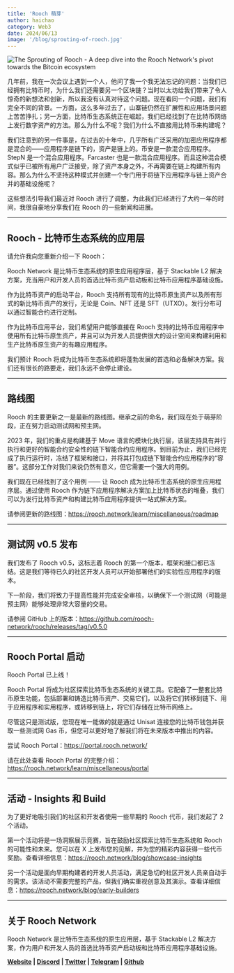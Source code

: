 ```yaml
---
title: 'Rooch 萌芽'
author: haichao
category: Web3
date: 2024/06/13
image: '/blog/sprouting-of-rooch.jpg'
---
```



<PostHeader />

![](/blog/sprouting-of-rooch.jpg "The Sprouting of Rooch - A deep dive into the Rooch Network's pivot towards the Bitcoin ecosystem")

几年前，我在一次会议上遇到一个人，他问了我一个我无法忘记的问题：当我们已经拥有比特币时，为什么我们还需要另一个区块链？当时以太坊给我们带来了令人惊奇的新想法和创新，所以我没有认真对待这个问题。现在看同一个问题，我们有完全不同的背景。一方面，这么多年过去了，山寨链仍然在扩展性和应用场景问题上苦苦挣扎；另一方面，比特币生态系统正在崛起，我们已经找到了在比特币网络上发行数字资产的方法。那么为什么不呢？我们为什么不直接用比特币来构建呢？

我们注意到的另一件事是，在过去的十年中，几乎所有广泛采用的加密应用程序都是混合的——应用程序是链下的，资产是链上的。币安是一款混合应用程序。 StepN 是一个混合应用程序。Farcaster 也是一款混合应用程序。而且这种混合模式似乎已被所有用户广泛接受，除了资产本身之外，不再需要在链上构建所有内容。那么为什么不坚持这种模式并创建一个专门用于将链下应用程序与链上资产合并的基础设施呢？

这些想法引导我们最近对 Rooch 进行了调整，为此我们已经进行了大约一年的时间，我很自豪地分享我们在 Rooch 的一些新闻和进展。

---

## Rooch - 比特币生态系统的应用层

请允许我向您重新介绍一下 Rooch：

Rooch Network 是比特币生态系统的原生应用程序层，基于 Stackable L2 解决方案，充当用户和开发人员的首选比特币资产启动板和比特币应用程序基础设施。

作为比特币资产的启动平台，Rooch 支持所有现有的比特币原生资产以及所有形式的新比特币资产的发行，无论是 Coin、NFT 还是 SFT（UTXO）。发行分布可以通过智能合约进行定制。

作为比特币应用平台，我们希望用户能够直接在 Rooch 支持的比特币应用程序中使用所有比特币原生资产，并且可以为开发人员提供很大的设计空间来构建利用和生产比特币原生资产的有趣应用程序。

我们预计 Rooch 将成为比特币生态系统即将蓬勃发展的首选和必备解决方案。我们还有很长的路要走，我们永远不会停止建设。

---

## 路线图

Rooch 的主要更新之一是最新的路线图。继承之前的命名，我们现在处于萌芽阶段，正在努力启动测试网和预主网。

2023 年，我们的重点是构建基于 Move 语言的模块化执行层，该层支持具有并行执行和更好的智能合约安全性的链下智能合约应用程序。到目前为止，我们已经完成了执行运行时，冻结了框架和接口，并将其打包成链下智能合约应用程序的“容器”。这部分工作对我们来说仍然有意义，但它需要一个强大的用例。

我们现在已经找到了这个用例 —— 让 Rooch 成为比特币生态系统的原生应用程序层。通过使用 Rooch 作为链下应用程序解决方案加上比特币状态的堆叠，我们可以为发行比特币资产和构建比特币应用程序提供一站式解决方案。

请参阅更新的路线图：https://rooch.network/learn/miscellaneous/roadmap

---

## 测试网 v0.5 发布

我们发布了 Rooch v0.5，这标志着 Rooch 的第一个版本，框架和接口都已冻结。这是我们等待已久的社区开发人员可以开始部署他们的实验性应用程序的版本。

下一阶段，我们将致力于提高性能并完成安全审核，以确保下一个测试网（可能是预主网）能够处理非常大容量的交易。

请参阅 GitHub 上的版本：https://github.com/rooch-network/rooch/releases/tag/v0.5.0

---

## Rooch Portal 启动

Rooch Portal 已上线！

Rooch Portal 将成为社区探索比特币生态系统的关键工具。它配备了一整套比特币原生功能，包括部署和铸造比特币资产、交易它们，以及将它们转移到链下、用于应用程序和实用程序，或转移到链上，将它们存储在比特币网络上。

尽管这只是测试版，您现在唯一能做的就是通过 Unisat 连接您的比特币钱包并获取一些测试网 Gas 币，但您可以更好地了解我们将在未来版本中推出的内容。

尝试 Rooch Portal：https://portal.rooch.network/

请在此处查看 Rooch Portal 的完整介绍：https://rooch.network/learn/miscellaneous/portal

---

## 活动 - Insights 和 Build

为了更好地吸引我们的社区和开发者使用一些早期的 Rooch 代币，我们发起了 2 个活动。

第一个活动将是一场洞察展示竞赛，旨在鼓励社区探索比特币生态系统和 Rooch 的可能性和未来。您可以在 X 上发布您的见解，并为您的精彩内容获得一些代币奖励。查看详细信息：https://rooch.network/blog/showcase-insights

另一个活动是面向早期构建者的开发人员活动，满足急切的社区开发人员亲自动手的需求。该活动不需要完整的产品，但我们确实重视创意及其演示。查看详细信息：https://rooch.network/blog/early-builders

---

## 关于 Rooch Network

Rooch Network 是比特币生态系统的原生应用层，基于 Stackable L2 解决方案，作为用户和开发人员的首选比特币资产启动板和比特币应用程序基础设施。

**[Website](https://rooch.network/) | [Discord](https://discord.com/invite/rooch) | [Twitter](https://x.com/RoochNetwork) | [Telegram](https://t.me/roochnetwork) | [Github](https://github.com/rooch-network/)**
